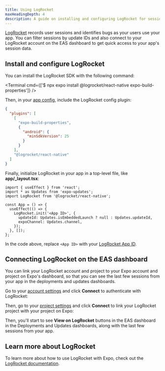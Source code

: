 ```yaml
---
title: Using LogRocket
maxHeadingDepth: 4
description: A guide on installing and configuring LogRocket for session replays and error monitoring.
---
```



[LogRocket](https://logrocket.com) records user sessions and identifies bugs as your users use your app. You can filter sessions by update IDs and also connect to your LogRocket account on the EAS dashboard to get quick access to your app's session data.

## Install and configure LogRocket

You can install the LogRocket SDK with the following command:

<Terminal cmd={['$ npx expo install @logrocket/react-native expo-build-properties']} />

Then, in your [app config](/workflow/configuration/), include the LogRocket config plugin:

```json app.json
{
  "plugins": [
    [
      "expo-build-properties",
      {
        "android": {
          "minSdkVersion": 25
        }
      }
    ],
    "@logrocket/react-native"
  ]
}
```

Finally, initialize LogRocket in your app in a top-level file, like **app/\_layout.tsx**:

```tsx app/_layout.tsx
import { useEffect } from 'react';
import * as Updates from 'expo-updates';
import LogRocket from '@logrocket/react-native';

const App = () => {
  useEffect(() => {
    LogRocket.init('<App ID>', {
      updateId: Updates.isEmbeddedLaunch ? null : Updates.updateId,
      expoChannel: Updates.channel,
    });
  }, []);
};
```

In the code above, replace `<App ID>` with your [LogRocket App ID](https://app.logrocket.com/r/settings/setup).

## Connecting LogRocket on the EAS dashboard

You can link your LogRocket account and project to your Expo account and project on Expo's dashboard, so that you can see the last few sessions from your app in the deployments and updates dashboards.

Go to your [account settings](https://expo.dev/accounts/%5Baccount%5D/settings) and click **Connect** to authenticate with LogRocket:

<ContentSpotlight
  alt="Connect LogRocket account to Expo account."
  src="/static/images/monitoring/monitor-your-app/logrocket-connect-account.png"
/>

Then, go to your [project settings](https://expo.dev/accounts/%5Baccount%5D/projects/%5BprojectName%5D/settings) and click **Connect** to link your LogRocket project with your project on Expo:

<ContentSpotlight
  alt="Connect LogRocket project to Expo project."
  src="/static/images/monitoring/monitor-your-app/logrocket-connect-project.png"
/>

Then, you'll start to see **View on LogRocket** buttons in the EAS dashboard in the Deployments and Updates dashboards, along with the last few sessions from your app.

<ContentSpotlight
  alt="View on LogRocket button and sessions in the deployment dashboard."
  src="/static/images/monitoring/monitor-your-app/logrocket-view-on-logrocket.png"
/>

## Learn more about LogRocket

To learn more about how to use LogRocket with Expo, check out the [LogRocket documentation](https://docs.logrocket.com/reference/react-native-expo-adding-the-sdk).
